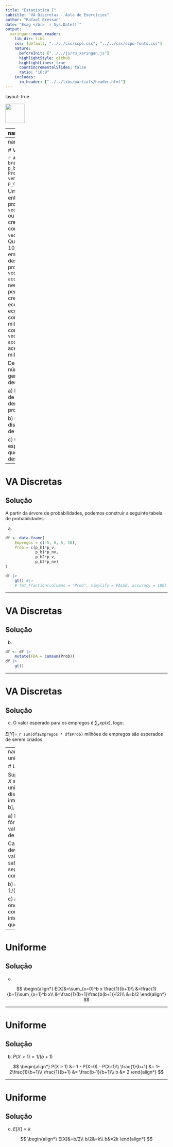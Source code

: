 ```yaml
---
title: "Estatística I"
subtitle: "VA Discretas - Aula de Exercícios"
author: "Rafael Bressan"
date: "Esag </br> `r Sys.Date()`"
output:
  xaringan::moon_reader:
    lib_dir: libs
    css: [default, "../../css/scpo.css", "../../css/scpo-fonts.css"]
    nature:
      beforeInit: ["../../js/ru_xaringan.js"]
      highlightStyle: github
      highlightLines: true
      countIncrementalSlides: false
      ratio: "16:9"
    includes:
      in_header: ["../../libs/partials/header.html"]
---
```


layout: true

<div class="my-footer"><img src="../../img/logo/UdescEsag.jpeg" style="height: 60px;"/></div> 

---
name: indice

```r
options(htmltools.dir.version = FALSE)
knitr::opts_chunk$set(
    echo = FALSE,
    message = FALSE,
    warning = FALSE,
    dev = "svg",
    cache = TRUE,
    fig.align = "center"
    #fig.width = 11,
    #fig.height = 5
)

library(gt)
library(dplyr)
```


# Índice

- [VA Discretas](#discretas)

- [Uniforme](#uniforme)

- [Bernoulli](#bernoulli)

- [Binomial](#binomial)

- [Geométrica](#geometrica)

- [Poisson](#poisson)

---
name: discretas

# VA Discretas

```r
# Probabilidades dos branches
p_b1 <- 1/3
p_b2 <- 2/3
# Probabilidades de vender
p_v <- 3/10
p_nv <- 7/10
```

Uma economia pode entrar em recessão com probabilidade de `r vec_fmt_fraction(p_b1)` ou continuar em crescimento econômico com probabilidade `r vec_fmt_fraction(p_b2)`. Quando em recessão, 10 milhões de empregos podem ser destruídos com probabilidade `r vec_fmt_fraction(p_v, accuracy = 10)` ou nenhum emprego é perdido. Se em crescimento econômico, esta economia pode continuar gerando 5 milhões de empregos com probabilidade `r vec_fmt_fraction(p_v, accuracy = 10)`, ou acelerar e produzir 10 milhões de empregos.

Denotando por $Y$ o número de empregos gerados (ou destruídos) desta economia:

a) Escreva (em formato de tabela) a função de densidade de probabilidade de $Y$. 

b) Calcule a função de distribuição acumulada de $Y$. 

c) Calcule o valor esperado de empregos que serão criados ou destruídos.

---

# VA Discretas

## Solução

A partir da árvore de probabilidades, podemos construir a seguinte tabela de probabilidades:

a)

```r
df <- data.frame(
    Empregos = c(-5, 0, 5, 10),
    Prob = c(p_b1*p_v,
             p_b1*p_nv,
             p_b2*p_v,
             p_b2*p_nv)
)

df |> 
    gt() #|>
    # fmt_fraction(columns = "Prob", simplify = FALSE, accuracy = 100)
```

---

# VA Discretas

## Solução

b)

```r
df <- df |> 
    mutate(FDA = cumsum(Prob))
df |> 
    gt()
```

---

# VA Discretas

## Solução

c) O valor esperado para os empregos é $\sum_{x}xp(x)$, logo:

$E[Y]=$ `r sum(df$Empregos * df$Prob)` milhões de empregos são esperados de serem criados.

---
name: uniforme

# Uniforme

Suponha que $X$ seja uniformemente distribuída no intervalo [0, b], com
$b \in \mathbb{N}$. 

a) Derive a fórmula do valor esperado de $X$

Calcule qual deve ser o valor de b para satisfazer as seguintes
condições:

b) $P(X > 1) = 1/(b+1)$

c) $E[X] = k$, onde k é uma constante inteira maior que 0

---

# Uniforme

## Solução

a)

$$
\begin{align*}
E[X]&=\sum_{x=0}^b x \frac{1}{b+1}\\
&=\frac{1}{b+1}\sum_{x=1}^b x\\
&=\frac{1}{b+1}\frac{b(b+1)}{2}\\
&=b/2
\end{align*}
$$

---

# Uniforme

## Solução

b) $P(X > 1) = 1/(b+1)$

$$
\begin{align*}
P(X > 1) &= 1 - P(X=0) - P(X=1)\\
\frac{1}{b+1} &= 1-2\frac{1}{b+1}\\
\frac{1}{b+1} &= \frac{b-1}{b+1}\\
b &= 2
\end{align*}
$$

---

# Uniforme

## Solução

c) $E[X] = k$

$$
\begin{align*}
E[X]&=b/2\\
b/2&=k\\
b&=2k
\end{align*}
$$